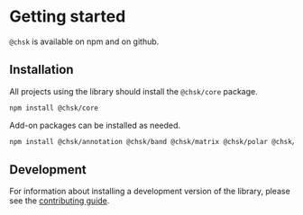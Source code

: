 
<Meta title="Getting started" />

# Getting started

`@chsk` is available on npm and on github.

## Installation

All projects using the library should install the `@chsk/core` package.

```bash
npm install @chsk/core
```

Add-on packages can be installed as needed.

```bash
npm install @chsk/annotation @chsk/band @chsk/matrix @chsk/polar @chsk/set @chsk/themes @chsk/xy
```

## Development

For information about installing a development version of the library, please see the [contributing guide](https://github.com/tkonopka/chsk/blob/main/CONTRIBUTING.md).
